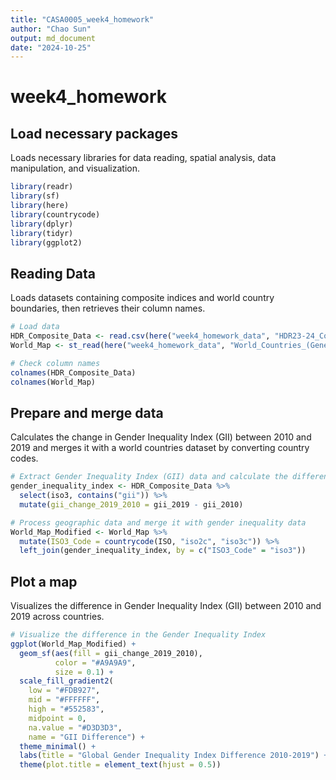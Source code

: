 ```yaml
---
title: "CASA0005_week4_homework"
author: "Chao Sun"
output: md_document
date: "2024-10-25"
---
```


# week4_homework

## Load necessary packages

Loads necessary libraries for data reading, spatial analysis, data manipulation, and visualization.

```r
library(readr)
library(sf)
library(here)
library(countrycode)
library(dplyr)
library(tidyr)
library(ggplot2)
```

## Reading Data

Loads datasets containing composite indices and world country boundaries, then retrieves their column names.

```r
# Load data
HDR_Composite_Data <- read.csv(here("week4_homework_data", "HDR23-24_Composite_indices_complete_time_series.csv"))
World_Map <- st_read(here("week4_homework_data", "World_Countries_(Generalized).geojson"))

# Check column names
colnames(HDR_Composite_Data)
colnames(World_Map)
```

## Prepare and merge data

Calculates the change in Gender Inequality Index (GII) between 2010 and 2019 and merges it with a world countries dataset by converting country codes.

```r
# Extract Gender Inequality Index (GII) data and calculate the difference between 2010 and 2019
gender_inequality_index <- HDR_Composite_Data %>%
  select(iso3, contains("gii")) %>%
  mutate(gii_change_2019_2010 = gii_2019 - gii_2010)

# Process geographic data and merge it with gender inequality data
World_Map_Modified <- World_Map %>%
  mutate(ISO3_Code = countrycode(ISO, "iso2c", "iso3c")) %>%
  left_join(gender_inequality_index, by = c("ISO3_Code" = "iso3"))
```

## Plot a map

Visualizes the difference in Gender Inequality Index (GII) between 2010 and 2019 across countries.

```r
# Visualize the difference in the Gender Inequality Index
ggplot(World_Map_Modified) + 
  geom_sf(aes(fill = gii_change_2019_2010), 
          color = "#A9A9A9",  
          size = 0.1) + 
  scale_fill_gradient2(
    low = "#FDB927", 
    mid = "#FFFFFF", 
    high = "#552583", 
    midpoint = 0, 
    na.value = "#D3D3D3", 
    name = "GII Difference") + 
  theme_minimal() + 
  labs(title = "Global Gender Inequality Index Difference 2010-2019") + 
  theme(plot.title = element_text(hjust = 0.5))
```

